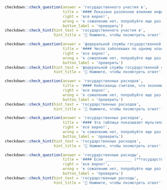 ```r
checkdown::check_question(answer = 'государственного участия в', 
                          title = '#### Показано различное влияние инфляции на экономический рост в зависимости от уровня ____________ (**государственный, участие, в**) экономике.',
                          right = 'все верно!', 
                          wrong = 'к сожалению нет, попробуйте еще раз...',
                          button_label = 'проверить')
checkdown::check_hint(hint_text = 'государственного участия в',
                      hint_title = '🔎 Нажмите, чтобы посмотреть ответ')
```

```r
checkdown::check_question(answer = 'федеральной службы государственной статистики', 
                          title = '#### Число заболевших по одному классу болезней определено по статистическим данным Территориального органа ____________ (**федеральный, служба, государственный, статистика**) по Иркутской области за 2008-2010 гг.',
                          right = 'все верно!', 
                          wrong = 'к сожалению нет, попробуйте еще раз...',
                          button_label = 'проверить')
checkdown::check_hint(hint_text = 'федеральной службы государственной статистики',
                      hint_title = '🔎 Нажмите, чтобы посмотреть ответ')
```

```r
checkdown::check_question(answer = 'государственных расходов', 
                          title = '#### Кейнсианцы считали, что экономику можно стабилизировать путем увеличения ____________ (**государственный, расход**).',
                          right = 'все верно!', 
                          wrong = 'к сожалению нет, попробуйте еще раз...',
                          button_label = 'проверить')
checkdown::check_hint(hint_text = 'государственных расходов',
                      hint_title = '🔎 Нажмите, чтобы посмотреть ответ')
```

```r
checkdown::check_question(answer = 'государственных расходов', 
                          title = '#### Эта таблица показывает мультипликаторы бюджетной политики для стабильного изменения ____________ (**государственный, расход**) или личных подоходных налогов.',
                          right = 'все верно!', 
                          wrong = 'к сожалению нет, попробуйте еще раз...',
                          button_label = 'проверить')
checkdown::check_hint(hint_text = 'государственных расходов',
                      hint_title = '🔎 Нажмите, чтобы посмотреть ответ')
```

```r
checkdown::check_question(answer = 'государственные расходы', 
                          title = '#### Если ____________ (**государственный, расход**) не изменяются, то снижение налогов должно в конце концов быть компенсировано ростом налогов в будущем.',
                          right = 'все верно!', 
                          wrong = 'к сожалению нет, попробуйте еще раз...',
                          button_label = 'проверить')
checkdown::check_hint(hint_text = 'государственные расходы',
                      hint_title = '🔎 Нажмите, чтобы посмотреть ответ')
```

